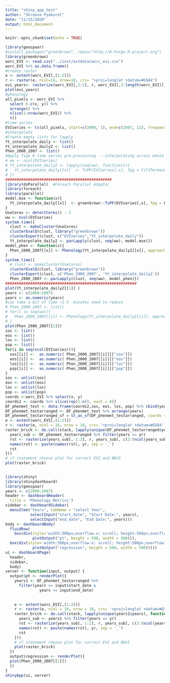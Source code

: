 ```yaml
---
title: "shiny_app_test"
author: "Shreena Pyakurel"
date: "11/15/2020"
output: html_document
---
```


```r
knitr::opts_chunk$set(echo = TRUE)
```


```r
library(geospaar)
#install.packages("greenbrown", repos="http://R-Forge.R-project.org")
library(greenbrown)
worc_EVI <- read.csv("../inst/extdata/worc_evi.csv")
worc_EVI %>% as.data.frame()
#create raster
e <- extent(worc_EVI[,(1:2)])
r <- raster(e, ncol=16, nrow=18, crs= "+proj=longlat +datum=WGS84")
evi_years<- rasterize(worc_EVI[,1:2], r, worc_EVI[,3:length(worc_EVI)], fun=mean)
plot(evi_years)
#phenology
all_pixels <- worc_EVI %>%
  select (-c(x, y)) %>%
  arrange() %>%
  slice(1:nrow(worc_EVI)) %>%
  t()
#time series
EVIseries <- ts(all_pixels, start=c(2000, 1), end=c(2007, 12), frequency=12)
#interpolate
#Create empty lists for lapply
Yt_interpolate_daily <- list()
Yt_interpolate_daily2 <- list()
Phen_2000_2007 <- list()
#Apply Tspp # time series pre-processing ---interpolating across whole data set.  Use lapply to retain time series information.
# ww <- ncol(EVIseries)
# Yt_interpolate_daily2 <- lapply(seq(ww), function(x){
#   Yt_interpolate_daily[[x]]  <- TsPP(EVIseries[,x], fpg = FillPermanentGaps, tsgf=TSGFspline)
# })
###############################################
library(doParallel)  #Foreach Parallel Adaptor
library(foreach)
library(parallel)
model.mse <- function(x){
  Yt_interpolate_daily[[x]]  <- greenbrown::TsPP(EVIseries[,x], fpg = FillPermanentGaps, tsgf=TSGFspline)
}
UseCores <- detectCores() - 1
ww <- ncol(EVIseries)
system.time({
  clust <- makeCluster(UseCores)
  clusterEvalQ(clust, library("greenbrown"))
  clusterExport(clust, c("EVIseries","Yt_interpolate_daily"))
  Yt_interpolate_daily2 <- parLapply(clust, seq(ww), model.mse)})
model_phen <- function(x){
  Phen_2000_2007[[x]] <- Phenology(Yt_interpolate_daily2[[x]], approach="White")
}
system.time({
  # clust <- makeCluster(UseCores)
  clusterEvalQ(clust, library("greenbrown"))
  clusterExport(clust, c('Phen_2000_2007', 'Yt_interpolate_daily2'))
  Phen_2000_2007 <- parLapply(clust, seq(ww), model_phen)})
##########################################################
plot(Yt_interpolate_daily2[[1]] )
years <- c(2000:2007)
years <- as.numeric(years)
#can take a bit of time ~2-3  minutes need to reduce
# Phen_2000_2007 <- list()
# for(i in seq(ww)){
#   Phen_2000_2007[[i]] <- Phenology(Yt_interpolate_daily2[[i]], approach="White")
# }
plot(Phen_2000_2007[[1]])
sos <- list()
eos <- list()
los <- list()
pop <- list()
for(i in seq(ncol(EVIseries))){
  sos[[i]] <-  as.numeric( Phen_2000_2007[[i]][["sos"]])
  eos[[i]] <-  as.numeric( Phen_2000_2007[[i]][["eos"]])
  los[[i]] <-  as.numeric( Phen_2000_2007[[i]][["los"]])
  pop[[i]] <-  as.numeric( Phen_2000_2007[[i]][["pop"]])
}
sos <- unlist(sos)
eos <- unlist(eos)
los <- unlist(los)
pop <- unlist(pop)
coords <-worc_EVI %>% select(x, y)
coords2 <- coords %>% slice(rep(1:n(), each = 8))
DF_phenmet_test <- data.frame(coords2,sos, eos, los, pop) %>% cbind(years)
DF_phenmet_testarranged <- DF_phenmet_test %>% arrange(years)
DF_phenmet_testarranged_sf = st_as_sf(DF_phenmet_testarranged, coords = c("x", "y"), crs = 4326)
e <- extent(worc_EVI[,(1:2)])
r <- raster(e, ncol = 16, nrow = 18, crs= '+proj=longlat +datum=WGS84')
raster_brick <- do.call(stack, lapply(unique(DF_phenmet_testarranged$years), function(yr){
  years_sub <- DF_phenmet_testarranged %>% filter(years == yr)
  rst <- rasterize(years_sub[, 1:2], r, years_sub[, c(3:(ncol(years_sub) - 1))], fun = mean)
  names(rst) <- paste(names(rst), yr, sep = '_')
  rst
}))
# if statement choose plot for correct EVI and NDVI
plot(raster_brick)
    
```


```r
library(shiny)
library(shinydashboard)
library(geospaar)
years <- c(2000:2007)
header <- dashboardHeader(
  title = 'Phenology Metrics')
sidebar <- dashboardSidebar(
  menuItem("Years", tabName = "select Year",
           selectInput("start_date", "Start Date:", years),
           selectInput("end_date", "End Date:", years)))
body <- dashboardBody(
  fluidRow(
    box(div(style='width:500px;overflow-x: scroll; height:500px;overflow-y: scroll;',
            plotOutput("pt", height = 500, width = 500))), 
  box(div(style='width:500px;overflow-x: scroll; height:500px;overflow-y: scroll;',
            plotOutput("regression", height = 500, width = 500)))))
ui <- dashboardPage(
  header,
  sidebar,
  body)
server <- function(input, output) {
  output$pt <- renderPlot({
    years1 <- DF_phenmet_testarranged %>%
      filter(years >= input$start_date &
               years <= input$end_date)
    
    
    e <- extent(worc_EVI[,(1:2)])
    r <- raster(e, ncol = 16, nrow = 18, crs= '+proj=longlat +datum=WGS84')
    raster_brick <- do.call(stack, lapply(unique(years1$years), function(yr){
      years_sub <- years1 %>% filter(years == yr)
      rst <- rasterize(years_sub[, 1:2], r, years_sub[, c(3:(ncol(years_sub) - 1))], fun = mean)
      names(rst) <- paste(names(rst), yr, sep = '_')
      rst
    }))
    # if statement choose plot for correct EVI and NDVI
    plot(raster_brick)
  })
  output$regression <- renderPlot({
  plot(Phen_2000_2007[[1]])
  })
}
shinyApp(ui, server)
```
